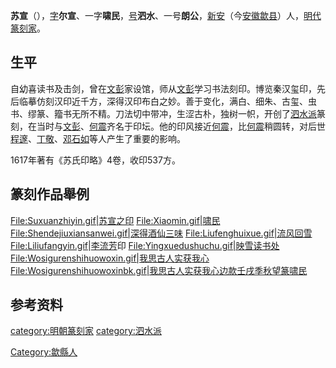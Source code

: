 {{Unreferenced|time=2021-03-06T07:29:42+00:00}}
'''苏宣'''（{{bd|1553年||1626年|以后|catIdx=S}}），[[表字|字]]'''尔宣'''、一字'''啸民'''，[[号|号]]'''泗水'''、一号'''朗公'''，[[新安|新安]]（今[[安徽|安徽]][[歙县|歙县]]）人，[[明代|明代]][[篆刻家|篆刻家]]。 

==生平==
自幼喜读书及击剑，曾在[[文彭|文彭]]家设馆，师从[[文彭|文彭]]学习书法刻印。博览秦汉玺印，先后临摹仿刻汉印近千方，深得汉印布白之妙。善于变化，满白、细朱、古玺、虫书、缪篆、籀书无所不精。刀法切中带冲，生涩古朴，独树一帜，开创了[[泗水派|泗水派]]篆刻，在当时与[[文彭|文彭]]、[[何震_(明朝)|何震]]齐名于印坛。他的印风接近[[何震_(明朝)|何震]]，比[[何震_(明朝)|何震]]稍圆转，对后世[[程邃|程邃]]、[[丁敬|丁敬]]、[[邓石如|邓石如]]等人产生了重要的影响。

1617年著有《苏氏印略》4卷，收印537方。

==篆刻作品舉例==
<gallery>
File:Suxuanzhiyin.gif|苏宣之印
File:Xiaomin.gif|啸民
File:Shendejiuxiansanwei.gif|深得酒仙三味
File:Liufenghuixue.gif|流风回雪
File:Liliufangyin.gif|[[李流芳|李流芳]]印
File:Yingxuedushuchu.gif|映雪读书处
File:Wosigurenshihuowoxin.gif|我思古人实获我心
File:Wosigurenshihuowoxinbk.gif|我思古人实获我心边款壬戌季秋望篆啸民
</gallery>

== 参考资料 ==
{{reflist}}

{{Authority control}}

{{DEFAULTSORT:su xuan}}
[[Category:歙縣人|Category:歙縣人]]
[[category:明朝篆刻家|category:明朝篆刻家]]
[[category:泗水派|category:泗水派]]